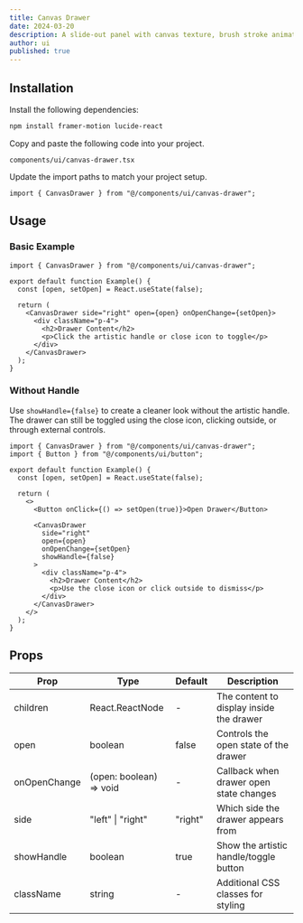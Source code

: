 ```yaml
---
title: Canvas Drawer
date: 2024-03-20
description: A slide-out panel with canvas texture, brush stroke animations, and an artistic handle.
author: ui
published: true
---
```


<ComponentPreview name="canvas-drawer-demo" />

## Installation

<Steps>

<Step>Install the following dependencies:</Step>

```bash
npm install framer-motion lucide-react
```

<Step>Copy and paste the following code into your project.</Step>

`components/ui/canvas-drawer.tsx`

<ComponentSource name="canvas-drawer" />

<Step>Update the import paths to match your project setup.</Step>

```tsx
import { CanvasDrawer } from "@/components/ui/canvas-drawer";
```

</Steps>

## Usage

### Basic Example

```tsx
import { CanvasDrawer } from "@/components/ui/canvas-drawer";

export default function Example() {
  const [open, setOpen] = React.useState(false);

  return (
    <CanvasDrawer side="right" open={open} onOpenChange={setOpen}>
      <div className="p-4">
        <h2>Drawer Content</h2>
        <p>Click the artistic handle or close icon to toggle</p>
      </div>
    </CanvasDrawer>
  );
}
```

### Without Handle

Use `showHandle={false}` to create a cleaner look without the artistic handle. The drawer can still be toggled using the close icon, clicking outside, or through external controls.

```tsx
import { CanvasDrawer } from "@/components/ui/canvas-drawer";
import { Button } from "@/components/ui/button";

export default function Example() {
  const [open, setOpen] = React.useState(false);

  return (
    <>
      <Button onClick={() => setOpen(true)}>Open Drawer</Button>

      <CanvasDrawer
        side="right"
        open={open}
        onOpenChange={setOpen}
        showHandle={false}
      >
        <div className="p-4">
          <h2>Drawer Content</h2>
          <p>Use the close icon or click outside to dismiss</p>
        </div>
      </CanvasDrawer>
    </>
  );
}
```

## Props

| Prop         | Type                    | Default | Description                              |
| ------------ | ----------------------- | ------- | ---------------------------------------- |
| children     | React.ReactNode         | -       | The content to display inside the drawer |
| open         | boolean                 | false   | Controls the open state of the drawer    |
| onOpenChange | (open: boolean) => void | -       | Callback when drawer open state changes  |
| side         | "left" \| "right"       | "right" | Which side the drawer appears from       |
| showHandle   | boolean                 | true    | Show the artistic handle/toggle button   |
| className    | string                  | -       | Additional CSS classes for styling       |
